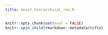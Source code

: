 ```yaml
---
title: mnist_hierarchical_rnn.R
---
```


```r
knitr::opts_chunk$set(eval = FALSE)
knitr::spin_child(rmarkdown::metadata$title)
```

